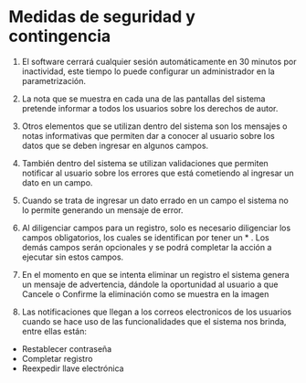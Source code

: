 # Medidas de seguridad y contingencia

1. El software cerrará cualquier sesión automáticamente en 30 minutos por inactividad, este tiempo lo puede configurar un administrador en la parametrización.

2. La nota que se muestra en cada una de las pantallas del sistema pretende informar a todos los usuarios sobre los derechos de autor.

3. Otros elementos que se utilizan dentro del sistema son los mensajes o notas informativas que permiten dar a conocer al usuario sobre los datos que se deben ingresar en algunos campos.

4. También dentro del sistema se utilizan validaciones que permiten notificar al usuario sobre los errores que está cometiendo al ingresar un dato en un campo.

5. Cuando se trata de ingresar un dato errado en un campo el sistema no lo permite generando un mensaje de error.

6. Al diligenciar campos para un registro, solo es necesario diligenciar los campos obligatorios, los cuales se identifican por tener un * . Los demás campos serán opcionales y se podrá completar la acción a ejecutar sin estos campos.

7. En el momento en que se intenta eliminar un registro el sistema genera un mensaje de advertencia, dándole la oportunidad al usuario a que Cancele o Confirme la eliminación como se muestra en la imagen

8. Las notificaciones que llegan a los correos electronicos de los usuarios cuando se hace uso de las funcionalidades que el sistema nos brinda, entre ellas están:
* Restablecer contraseña
* Completar registro
* Reexpedir llave electrónica
